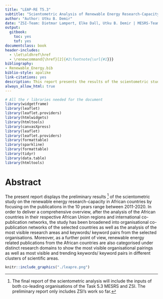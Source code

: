 ```yaml
--- 
title: "LEAP-RE T5.3"
subtitle: "Scientometric Analysis of Renewable Energy Research-Capacity in Africa | Preliminary Report"
author: "Author: Utku B. Demir"
date: "ZSI-Team: Dietmar Lampert, Elke Dall, Utku B. Demir | MESRS-Team: Mokthar Sellami, Lassassi Moundir, Benyoussef El-Hadi, Souami Feriel"
output:
  gitbook:
    toc: yes
    tof: yes
documentclass: book
header-includes:
  - \let\oldhref\href 
  - \renewcommand{\href}[2]{#2\footnote{\url{#1}}}
bibliography:
- Renewable_Energy.bib
biblio-style: apalike
link-citations: yes
description: This report presents the results of the scientometric study on the renewable energy related research in African countries in the 10 years range between 2011-2020. 
always_allow_html: true
---
```


```r
# All the r libraries needed for the document
library(widgetframe)
library(leaflet)
library(leaflet.providers)
library(htmlwidgets)
library(htmltools)
library(canvasXpress)
library(leaflet)
library(leaflet.providers)
library(formattable)
library(sparkline)
library(formattable)
library(tidyr)
library(data.table)
library(htmltools)
```

# Abstract {-}

The present report displays the preliminary results ^[The final report of the scientometric analysis will include the inputs of both co-leading organisations of the Task 5.3   MESRS and ZSI. The preliminary report only includes ZSI’s work so far.] of the scientometric study on the renewable energy 
research-capacity in African countries by focusing on the publications in the 10 years range between 2011-2020. In order to deliver a comprehensive overview, after the analysis of the African countries in their respective African Union regions and international co-publication networks, the study has been broadened into organisational co-publication networks of the selected countries as well as the analysis of the most visible research areas and keywords/ keyword pairs from the selected organisations. Moreover, as a further point of view, renewable energy related publications from the African countries are also categorised under distinct research domains to show the most visible organisational pairings as well as most visible and trending keywords/ keyword pairs in different clusters of scientific areas. 
  
```r

knitr::include_graphics("./leapre.png")
```


 
